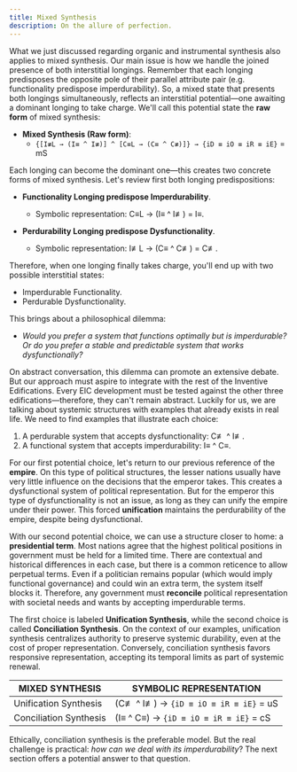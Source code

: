 ```yaml
---
title: Mixed Synthesis
description: On the allure of perfection.
---
```


What we just discussed regarding organic and instrumental synthesis also applies to mixed synthesis. Our main issue is how we handle the joined presence of both interstitial longings. Remember that each longing predisposes the opposite pole of their parallel attribute pair (e.g. functionality predispose imperdurability). So, a mixed state that presents both longings simultaneously, reflects an interstitial potential—one awaiting a dominant longing to take charge. We'll call this potential state the **raw form** of mixed synthesis:

- **Mixed Synthesis (Raw form)**: 
  - `{[I≢L → (I≡ ^ I≢)] ^ [C≡L → (C≡ ^ C≢)]} → {iD ≡ iO ≡ iR ≡ iE}` = mS

Each longing can become the dominant one—this creates two concrete forms of mixed synthesis. Let's review first both longing predispositions:

- **Functionality Longing predispose Imperdurability**.
  - Symbolic representation: C≡L → (I≡ ^ I≢) = I≡.

- **Perdurability Longing predispose Dysfunctionality**.
  - Symbolic representation: I≢L → (C≡ ^ C≢) = C≢.

Therefore, when one longing finally takes charge, you'll end up with two possible interstitial states:

- Imperdurable Functionality.
- Perdurable Dysfunctionality.

This brings about a philosophical dilemma: 

- *Would you prefer a system that functions optimally but is imperdurable? Or do you prefer a stable and predictable system that works dysfunctionally?*

On abstract conversation, this dilemma can promote an extensive debate. But our approach must aspire to integrate with the rest of the Inventive Edifications. Every EIC development must be tested against the other three edifications—therefore, they can't remain abstract. Luckily for us, we are talking about systemic structures with examples that already exists in real life. We need to find examples that illustrate each choice: 

1. A perdurable system that accepts dysfunctionality: C≢ ^ I≢.
2. A functional system that accepts imperdurability: I≡ ^ C≡.

For our first potential choice, let's return to our previous reference of the **empire**. On this type of political structures, the lesser nations usually have very little influence on the decisions that the emperor takes. This creates a dysfunctional system of political representation. But for the emperor this type of dysfunctionality is not an issue, as long as they can unify the empire under their power. This forced **unification** maintains the perdurability of the empire, despite being dysfunctional.

With our second potential choice, we can use a structure closer to home: a **presidential term**. Most nations agree that the highest political positions in government must be held for a limited time. There are contextual and historical differences in each case, but there is a common reticence to allow perpetual terms. Even if a politician remains popular (which would imply functional governance) and could win an extra term, the system itself blocks it. Therefore, any government must **reconcile** political representation with societal needs and wants by accepting imperdurable terms.

The first choice is labeled **Unification Synthesis**, while the second choice is called **Conciliation Synthesis**. On the context of our examples, unification synthesis centralizes authority to preserve systemic durability, even at the cost of proper representation. Conversely, conciliation synthesis favors responsive representation, accepting its temporal limits as part of systemic renewal.

| **MIXED SYNTHESIS** | **SYMBOLIC REPRESENTATION** |
|---|---|
| Unification Synthesis | (C≢ ^ I≢) → `{iD ≡ iO ≡ iR ≡ iE}` = uS |
| Conciliation Synthesis | (I≡ ^ C≡) → `{iD ≡ iO ≡ iR ≡ iE}` = cS |

Ethically, conciliation synthesis is the preferable model. But the real challenge is practical: *how can we deal with its imperdurability*? The next section offers a potential answer to that question.
